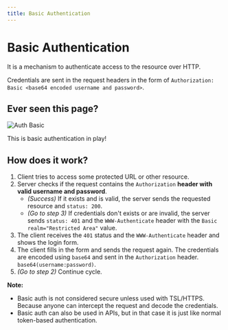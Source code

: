 ```yaml
---
title: Basic Authentication
---
```


# Basic Authentication

It is a mechanism to authenticate access to the resource over HTTP.

Credentials are sent in the request headers in the form of `Authorization: Basic <base64 encoded username and password>`.

## Ever seen this page?

![Auth Basic](/img/auth-basic.png)

This is basic authentication in play!

## How does it work?

1. Client tries to access some protected URL or other resource.
2. Server checks if the request contains the `Authorization` **header with valid username and password**.
    - _(Success)_ If it exists and is valid, the server sends the requested resource and `status: 200`. 
    - _(Go to step 3)_ If credentials don't exists or are invalid, the server sends `status: 401` and the `WWW-Authenticate` header with the `Basic realm="Restricted Area"` value.
3. The client receives the `401` status and the `WWW-Authenticate` header and shows the login form.
4. The client fills in the form and sends the request again. The credentials are encoded using `base64` and sent in the `Authorization` header. `base64(username:password)`.
5. _(Go to step 2)_ Continue cycle.

**Note:** 
- Basic auth is not considered secure unless used with TSL/HTTPS. Because anyone can intercept the request and decode the credentials.
- Basic auth can also be used in APIs, but in that case it is just like normal token-based authentication.
